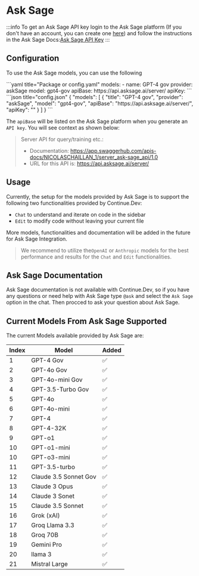 # Ask Sage


:::info
To get an Ask Sage API key login to the Ask Sage platform (If you don't have an account, you can create one [here](https://chat.asksage.ai/)) and follow the instructions in the Ask Sage Docs:[Ask Sage API Key](https://docs.asksage.ai/docs/api-documentation/api-documentation.html)
:::

## Configuration

To use the Ask Sage models, you can use the following

<Tabs groupId="config-example">
  <TabItem value="yaml" label="YAML">
  ```yaml title="Package or config.yaml"
  models:
    - name: GPT-4 gov
      provider: askSage
      model: gpt4-gov
      apiBase: https://api.asksage.ai/server/
      apiKey: <YOUR_ASK_SAGE_API_KEY>
  ```
  </TabItem>
  <TabItem value="json" label="JSON">
  ```json title="config.json"
  {
    "models": [
      {
        "title": "GPT-4 gov",
        "provider": "askSage",
        "model": "gpt4-gov",
        "apiBase": "https://api.asksage.ai/server/",
        "apiKey": "<YOUR_ASK_SAGE_API_KEY>"
      }
    ]
  }
  ```
  </TabItem>
</Tabs>

The `apiBase` will be listed on the Ask Sage platform when you generate an `API key`. You will see context as shown below:

> Server API for query/training etc.:
>
> - Documentation: https://app.swaggerhub.com/apis-docs/NICOLASCHAILLAN_1/server_ask-sage_api/1.0
> - URL for this API is: https://api.asksage.ai/server/

## Usage

Currently, the setup for the models provided by Ask Sage is to support the following two functionalities provided by Continue.Dev:

- `Chat` to understand and iterate on code in the sidebar
- `Edit` to modify code without leaving your current file

More models, functionalities and documentation will be added in the future for Ask Sage Integration.

> We recommend to utilize the`OpenAI` or `Anthropic` models for the best performance and results for the `Chat` and `Edit` functionalities.

## Ask Sage Documentation

Ask Sage documentation is not available with Continue.Dev, so if you have any questions or need help with Ask Sage type `@ask` and select the `Ask Sage` option in the chat. Then procced to ask your question about Ask Sage.

## Current Models From Ask Sage Supported

The current Models available provided by Ask Sage are:

| Index | Model                 | Added |
| ----- | --------------------- | ----- |
| 1     | GPT-4 Gov             | ✅    |
| 2     | GPT-4o Gov            | ✅    |
| 3     | GPT-4o-mini Gov       | ✅    |
| 4     | GPT-3.5-Turbo Gov     | ✅    |
| 5     | GPT-4o                | ✅    |
| 6     | GPT-4o-mini           | ✅    |
| 7     | GPT-4                 | ✅    |
| 8     | GPT-4-32K             | ✅    |
| 9     | GPT-o1                | ✅    |
| 10    | GPT-o1-mini           | ✅    |
| 10    | GPT-o3-mini           | ✅    |
| 11    | GPT-3.5-turbo         | ✅    |
| 12    | Claude 3.5 Sonnet Gov | ✅    |
| 13    | Claude 3 Opus         | ✅    |
| 14    | Claude 3 Sonet        | ✅    |
| 15    | Claude 3.5 Sonnet     | ✅    |
| 16    | Grok (xAI)            | ✅    |
| 17    | Groq Llama 3.3        | ✅    |
| 18    | Groq 70B              | ✅    |
| 19    | Gemini Pro            | ✅    |
| 20    | llama 3               | ✅    |
| 21    | Mistral Large         | ✅    |
